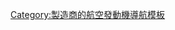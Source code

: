 {{Navbox
|name = 普惠飛機發動機
|title = [[普惠公司|普惠]][[航空发动机]]
|listclass = hlist

|group1 = [[星型引擎|星型發動機]]
|list1 = 
<!-- Engine displacement -->
* {{link-en|普惠R-985發動機|Pratt & Whitney R-985 Wasp Junior|R-985}}
* [[普惠R-1340发动机|R-1340]]
* [[普惠R-1535发动机|R-1535]]
* {{link-en|普惠R-1690黃蜂發動機|Pratt & Whitney R-1690 Hornet|R-1690}}
* {{link-en|普惠R-1830雙黃蜂發動機|Pratt & Whitney R-1830 Twin Wasp|R-1830}}
* {{link-en|普惠R-1860發動機|Pratt & Whitney R-1860|R-1860}}
* {{link-en|普惠R-2000雙黃蜂發動機|Pratt & Whitney R-2000 Twin Wasp|R-2000}}
* {{link-en|普惠R-2060發動機|Pratt & Whitney R-2060 Yellow Jacket|R-2060}}
* {{link-en|普惠R-2180-A雙黃蜂發動機|Pratt & Whitney R-2180-A Twin Hornet|R-2180-A}}
* {{link-en|普惠R-2180-E型發動機|Pratt & Whitney R-2180-E Twin Wasp E|R-2180-E}}
* [[普惠R-2270|R-2270]]
* [[普惠R-2800雙黃蜂引擎|R-2800]]
* {{link-en|普惠R-4360發動機|Pratt & Whitney R-4360 Wasp Major|R-4360}} 

<!-- 名稱 -->
* [[普惠R-2800雙黃蜂引擎|倍黃蜂]]
* {{link-en|普惠R-1690黃蜂發動機|Pratt & Whitney R-1690 Hornet|黃蜂 (A)}}
* {{link-en|普惠R-1860發動機|Pratt & Whitney R-1860|黃蜂B}}
* {{link-en|普惠R-2180-A雙黃蜂發動機|Pratt & Whitney R-2180-A Twin Hornet|雙黃蜂}}
* {{link-en|普惠R-1830雙黃蜂發動機|Pratt & Whitney R-1830 Twin Wasp|雙黃蜂 (R-1830)}}
* {{link-en|普惠R-2000雙黃蜂發動機|Pratt & Whitney R-2000 Twin Wasp|雙黃蜂 (R-2000)}}
* {{link-en|普惠R-2180-E型發動機|Pratt & Whitney R-2180-E Twin Wasp E|雙黃蜂E}}
* [[普惠R-1535发动机|小雙黃蜂]]
* [[普惠黄蜂系列发动机|黃蜂系列]]
* [[普惠R-1340发动机|黃蜂]]
* {{link-en|普惠R-985發動機|Pratt & Whitney R-985 Wasp Junior|小黃蜂}}
* {{link-en|普惠R-4360發動機|Pratt & Whitney R-4360 Wasp Major|大黃蜂}}
* {{link-en|普惠R-2060發動機|Pratt & Whitney R-2060 Yellow Jacket|黃夾克}} 

|group2 = [[H型引擎|H型活塞發動機]]
|list2 = 
* {{link-en|普惠X-1800|Pratt & Whitney X-1800|X-1800/XH-2600}}
* {{link-en|普惠XH-3130|Pratt & Whitney XH-3130|XH-3130 (XH-3730)}}

|group3 = {{link-en|自由活塞發動機|Free-piston engine}}
|list3 = 
* {{link-en|普惠PT1|Pratt & Whitney PT1|PT1}}

|group4 = [[涡轮喷气发动机]]
|list4 = 
<!-- 公司編號 -->
* {{link-en|普惠J57|Pratt & Whitney J57|JT3C}}
* [[普惠J75|JT4]]
* [[普惠J42|JT6]]
* {{link-en|普惠J48|Pratt & Whitney J48|JT7}}
* {{link-en|普惠J52|Pratt & Whitney J52|JT8A}}
* [[普惠J91|JT9]]
* {{link-en|普惠J58|Pratt & Whitney J58|JT11}}
* {{link-en|普惠JT12|Pratt & Whitney JT12|JT12}}

<!-- 軍用編號 -->
* [[普惠J42|J42]]
* {{link-en|普惠J48|Pratt & Whitney J48|J48}}
* {{link-en|普惠J52|Pratt & Whitney J52|J52}}
* {{link-en|普惠J57|Pratt & Whitney J57|J57}}
* {{link-en|普惠J58|Pratt & Whitney J58|J58}}
* {{link-en|普惠JT12|Pratt & Whitney JT12|J60}}
* [[普惠J75|J75]]
* [[普惠J91|J91]]

|group5 = [[渦輪扇發動機|渦輪風扇發動機]]
|list5 = 
<!-- 公司編號 -->
* {{link-en|发动机联盟GP7000发动机|Engine Alliance GP7000|GP7000}}†
* [[普惠JT3D|JT3D]]
* [[普惠J75|JT4D]]<!-- 早期C-5運輸機的計劃發動機 -->
* {{link-en|普惠JT8D|Pratt & Whitney JT8D|JT8D}}
* [[普惠JT9D|JT9D]]
* [[普惠JTF10|JTF10]]<!-- 試驗渦扇發動機（JT3D前） -->
* {{link-en|普惠TF30|Pratt & Whitney TF30|JTF10A}}
* {{link-en|普惠PW2000|Pratt & Whitney PW2000|JT10D}}
* [[普惠JTF14|JTF14]]<!-- C-5 engine candidate -->
* [[普惠JTF16|JTF16]]<!-- Lift/cruise engine -->
* [[普惠JTF17|JTF17]]<!-- US SST engine candidate -->
* [[F100渦輪扇發動機|JTF22]]
* [[普惠PW1000G发动机|PW1000G]]
* {{link-en|普惠PW1120|Pratt & Whitney PW1120|PW1120}}
* {{link-en|普惠PW2000|Pratt & Whitney PW2000|PW2000}}
* [[普惠PW4000|PW4000]]
* [[普惠 F119|PW5000]]
* {{link-en|普惠PW6000|Pratt & Whitney PW6000|PW6000}}
* [[普惠STF200|STF200]]<!-- Light Weight Gas Generator Program -->
* {{link-en|國際航空發動機超級扇|IAE SuperFan|超級扇}}†
* [[國際航空發動機V2500|V2500]]†

<!-- 軍用編號 -->
* [[F100渦輪扇發動機|F100]]
* [[普惠JT9D|F105]]
* {{link-en|普惠PW2000|Pratt & Whitney PW2000|F117}}
* [[普惠 F119|F119]]
* [[F135渦輪扇發動機|F135]]
* [[F100渦輪扇發動機|F401]]
* {{link-en|普惠TF30|Pratt & Whitney TF30|TF30}}
* [[普惠JT3D|TF33]]
* {{link-en|沃爾沃RM8|Volvo RM8|RM8}}

|group6 = [[渦輪螺旋槳發動機]]/[[渦輪軸發動機]]
|list6 = 
<!-- 公司編號 -->
* {{link-en|阿維科/普惠T800|Avco/Pratt & Whitney T800|APW34}}†
* {{link-en|普惠T73|Pratt & Whitney T73|JFTD12}}
* {{link-en|普惠T34|Pratt & Whitney T34|PT2}}
* [[普惠T52|PT3]]
* [[普惠XT45|PT4]]
* {{link-en|普惠J57|Pratt & Whitney J57|PT5}}

<!-- 軍用編號 -->
* {{link-en|普惠T34|Pratt & Whitney T34|T34}}
* [[普惠XT45|XT45]]
* [[普惠T52|T52]]
* {{link-en|普惠J57|Pratt & Whitney J57|XT57}}
* {{link-en|普惠T73|Pratt & Whitney T73|T73}}
* {{link-en|阿維科/普惠T800|Avco/Pratt & Whitney T800|T800-APW}}†

|group7 = [[桨扇发动机]]
|list7 = 
* {{link-en|普惠/艾利遜578-DX|Pratt & Whitney/Allison 578-DX|578-DX}}†

|group8 = [[火箭发动机]]
|list8 = 
* [[RL10火箭发动机|RL10]]

|group9 = [[燃氣渦輪發動機|航改型燃氣輪機]]
|list9 = 
* [[普惠GG3|GG3/FT3]]
* {{link-en|普惠GG4|Pratt & Whitney GG4|GG4/FT4}}
* [[普惠FT8|FT8]]

|group10 = 子公司
|list10 = 
* [[普拉特·惠特尼加拿大公司|普惠加拿大]]
* [[洛克达因公司|普惠洛克達因]]

|below = †表示聯合開發的[[航空發動機]]
}}<noinclude>

[[Category:普惠飛機發動機| ]]
[[Category:製造商的航空發動機導航模板]]
</noinclude>